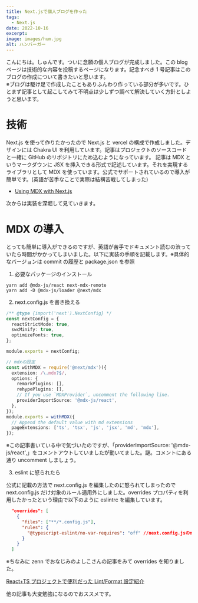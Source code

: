```yaml
---
title: Next.jsで個人ブログを作った
tags:
  - Next.js
date: 2022-10-16
excerpt:
image: images/hum.jpg
alt: ハンバーガー
---
```


こんにちは。しゅんです。ついに念願の個人ブログが完成しました。この blog ページは技術的な内容を投稿するページになります。記念すべき 1 号記事はこのブログの作成について書きたいと思います。<br/>
※ブログは駆け足で作成したこともありふんわり作っている部分が多いです。ひとまず記事として起こしてみて不明点は少しずつ調べて解決していく方針としようと思います。

# 技術

Next.js を使って作りたかったので Next.js と vercel の構成で作成しました。デザインには Chakra UI を利用しています。記事はプロジェクトのソースコードと一緒に GitHub のリポジトリにため込むようになっています。
記事は MDX というマークダウンに JSX を挿入できる形式で記述しています。それを実現するライブラリとして MDX を使っています。公式でサポートされているので導入が簡単です。(英語が苦手なことで実際は結構苦戦してしまった)

- [Using MDX with Next.js](https://nextjs.org/docs/advanced-features/using-mdx)

次からは実装を深堀して見ていきます。

# MDX の導入

とっても簡単に導入ができるのですが、英語が苦手でドキュメント読むの渋っていたら時間がかかってしまいました。以下に実装の手順を記載します。※具体的なバージョンは commit の履歴と package.json を参照

1. 必要なパッケージのインストール

```
yarn add @mdx-js/react next-mdx-remote
yarn add -D @mdx-js/loader @next/mdx
```

2. next.config.js を書き換える

```ts
/** @type {import('next').NextConfig} */
const nextConfig = {
  reactStrictMode: true,
  swcMinify: true,
  optimizeFonts: true,
};

module.exports = nextConfig;

// mdxの設定
const withMDX = require('@next/mdx')({
  extension: /\.mdx?$/,
  options: {
    remarkPlugins: [],
    rehypePlugins: [],
    // If you use `MDXProvider`, uncomment the following line.
    providerImportSource: '@mdx-js/react',
  },
});
module.exports = withMDX({
  // Append the default value with md extensions
  pageExtensions: ['ts', 'tsx', 'js', 'jsx', 'md', 'mdx'],
});
```

※この記事書いている中で気づいたのですが、「providerImportSource: '@mdx-js/react',」をコメントアウトしていましたが動いてました。謎。コメントにある通り uncomment しましょう。

3. eslint に怒られたら

公式に記載の方法で next.config.js を編集したのに怒られてしまったので next.config.js だけ対象のルール適用外にしました。overrides プロパティを利用したかったという理由で以下のように eslintrc を編集しています。

```json
  "overrides": [
    {
      "files": ["**/*.config.js"],
      "rules": {
        "@typescript-eslint/no-var-requires": "off" //next.config.jsのmdxにてエラーになるため
      }
    }
  ]
```

※ちなみに zenn でおなじみのよしこさんの記事をみて overrides を知りました。

[React+TS プロジェクトで便利だった Lint/Format 設定紹介](https://zenn.dev/yoshiko/articles/0994f518015c04#overrides)

他の記事も大変勉強になるのでおススメです。
